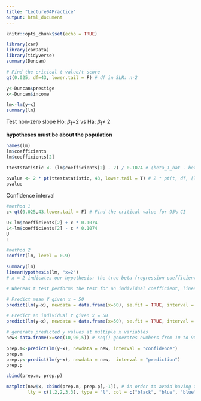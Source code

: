 ```yaml
---
title: "Lecture04Practice"
output: html_document
---
```


```r
knitr::opts_chunk$set(echo = TRUE)
```


```r
library(car)
library(carData)
library(tidyverse)
summary(Duncan)
```

```r
# Find the critical t value/t score
qt(0.025, df=43, lower.tail = F) # df in SLR: n-2
```


```r
y<-Duncan$prestige
x<-Duncan$income

lm<-lm(y~x)
summary(lm)
```

Test non-zero slope
Ho: $\beta_1$=2 vs Ha: $\beta_1 \neq$ 2

**hypotheses must be about the population**

```r
names(lm)
lm$coefficients
lm$coefficients[2]

tteststatistic <- (lm$coefficients[2] - 2) / 0.1074 # (beta_1_hat - beta_1) / SE_beta_1_hat

pvalue <- 2 * pt(tteststatistic, 43, lower.tail = T) # 2 * pt(t, df, [lower.tail = T -- WHY?])
pvalue
```

Confidence interval

```r
#method 1
c<-qt(0.025,43,lower.tail = F) # Find the critical value for 95% CI

U<-lm$coefficients[2] + c * 0.1074
L<-lm$coefficients[2] - c * 0.1074
U
L

#method 2
confint(lm, level = 0.9)
```

```r
summary(lm)
linearHypothesis(lm, "x=2")
# x = 2 indicates our hypothesis: the true beta (regression coefficient) for the x variable in our lm model is 2

# Whereas t test performs the test for an individual coefficient, linearHypothesis performs F test and allows us to test more sophisticated hypothesis testing such as whether difference between the coefficients is significant.
```


```r

# Predict mean Y given x = 50
predict(lm(y~x), newdata = data.frame(x=50), se.fit = TRUE, interval = "confidence") # predict(regression, newdata=newdata, se.fit = TRUE [bc we want to know the SE of the predicted value], interval = "confidence")

# Predict an individual Y given x = 50
predict(lm(y~x), newdata = data.frame(x=50), se.fit = TRUE, interval = "prediction")

# generate predicted y values at multiple x variables
new<-data.frame(x=seq(10,90,5)) # seq() generates numbers from 10 to 90 by increments of 5

prep.m<-predict(lm(y~x), newdata = new, interval = "confidence")
prep.m
prep.p<-predict(lm(y~x), newdata = new,  interval = "prediction")
prep.p

cbind(prep.m, prep.p)

matplot(new$x, cbind(prep.m, prep.p[,-1]), # in order to avoid having two `fit` columns, we will extract the `fit` column from prep.p
        lty = c(1,2,2,3,3), type = "l", col = c("black", "blue", "blue", "red", "red"), ylab = "predicted y") # lty = line type, type = line, ylab = y axis label

```






























